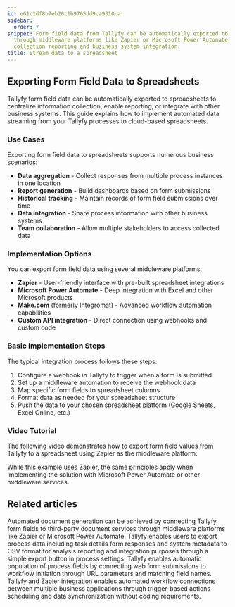 ```yaml
---
id: e61c1df8b7eb26c1b9765dd9ca9310ca
sidebar:
  order: 7
snippet: Form field data from Tallyfy can be automatically exported to spreadsheets
  through middleware platforms like Zapier or Microsoft Power Automate to enable data
  collection reporting and business system integration.
title: Stream data to a spreadsheet
---
```


## Exporting Form Field Data to Spreadsheets

Tallyfy form field data can be automatically exported to spreadsheets to centralize information collection, enable reporting, or integrate with other business systems. This guide explains how to implement automated data streaming from your Tallyfy processes to cloud-based spreadsheets.

### Use Cases

Exporting form field data to spreadsheets supports numerous business scenarios:

- **Data aggregation** - Collect responses from multiple process instances in one location
- **Report generation** - Build dashboards based on form submissions
- **Historical tracking** - Maintain records of form field submissions over time
- **Data integration** - Share process information with other business systems
- **Team collaboration** - Allow multiple stakeholders to access collected data

### Implementation Options

You can export form field data using several middleware platforms:

- **Zapier** - User-friendly interface with pre-built spreadsheet integrations
- **Microsoft Power Automate** - Deep integration with Excel and other Microsoft products
- **Make.com** (formerly Integromat) - Advanced workflow automation capabilities
- **Custom API integration** - Direct connection using webhooks and custom code

### Basic Implementation Steps

The typical integration process follows these steps:

1. Configure a webhook in Tallyfy to trigger when a form is submitted
2. Set up a middleware automation to receive the webhook data
3. Map specific form fields to spreadsheet columns
4. Format data as needed for your spreadsheet structure
5. Push the data to your chosen spreadsheet platform (Google Sheets, Excel Online, etc.)

### Video Tutorial

The following video demonstrates how to export form field values from Tallyfy to a spreadsheet using Zapier as the middleware platform:

<lite-vimeo videoid="349793950"></lite-vimeo>

While this example uses Zapier, the same principles apply when implementing the solution with Microsoft Power Automate or other middleware services.


## Related articles
<CardGrid>
<LinkTitleCard header="<b>Documents > Send data to document creation systems</b>" href="/products/pro/documenting/documents/how-to-generate-documents-from-form-fields/" > Automated document generation can be achieved by connecting Tallyfy form fields to third-party document services through middleware platforms like Zapier or Microsoft Power Automate. </LinkTitleCard>
<LinkTitleCard header="<b>Processes > Export process to CSV</b>" href="/products/pro/tracking-and-tasks/processes/how-can-i-export-tallyfy-processes-to-csv/" > Tallyfy enables users to export process data including task details form responses and system metadata to CSV format for analysis reporting and integration purposes through a simple export button in process settings. </LinkTitleCard>
<LinkTitleCard header="<b>Launching > Launch a process from a web form</b>" href="/products/pro/launching/how-to-launch-a-tallyfy-process-from-a-webform/" > Tallyfy enables automatic population of process fields by connecting web form submissions to workflow initiation through URL parameters and matching field names. </LinkTitleCard>
<LinkTitleCard header="<b>Middleware > Zapier</b>" href="/products/pro/integrations/middleware/zapier/" > Tallyfy and Zapier integration enables automated workflow connections between multiple business applications through trigger-based actions scheduling and data synchronization without coding requirements. </LinkTitleCard>
</CardGrid>
